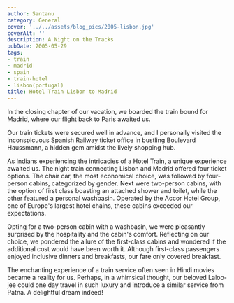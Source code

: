 ```yaml
---
author: Santanu
category: General
cover: '../../assets/blog_pics/2005-lisbon.jpg'
coverAlt: ''
description: A Night on the Tracks
pubDate: 2005-05-29
tags:
- train
- madrid
- spain
- train-hotel
- lisbon(portugal)
title: Hotel Train Lisbon to Madrid
---
```


In the closing chapter of our vacation, we boarded the train bound for Madrid, where our flight back to Paris awaited us.

Our train tickets were secured well in advance, and I personally visited the inconspicuous Spanish Railway ticket office in bustling Boulevard Haussmann, a hidden gem amidst the lively shopping hub.

As Indians experiencing the intricacies of a Hotel Train, a unique experience awaited us. The night train connecting Lisbon and Madrid offered four ticket options. The chair car, the most economical choice, was followed by four-person cabins, categorized by gender. Next were two-person cabins, with the option of first class boasting an attached shower and toilet, while the other featured a personal washbasin. Operated by the Accor Hotel Group, one of Europe's largest hotel chains, these cabins exceeded our expectations.

Opting for a two-person cabin with a washbasin, we were pleasantly surprised by the hospitality and the cabin's comfort. Reflecting on our choice, we pondered the allure of the first-class cabins and wondered if the additional cost would have been worth it. Although first-class passengers enjoyed inclusive dinners and breakfasts, our fare only covered breakfast.

The enchanting experience of a train service often seen in Hindi movies became a reality for us. Perhaps, in a whimsical thought, our beloved Laloo-jee could one day travel in such luxury and introduce a similar service from Patna. A delightful dream indeed!
